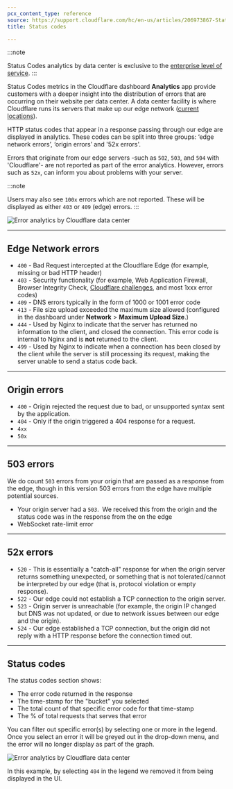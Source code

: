 ```yaml
---
pcx_content_type: reference
source: https://support.cloudflare.com/hc/en-us/articles/206973867-Status-code-metrics-in-Cloudflare-Site-Analytics
title: Status codes

---
```


:::note

Status Codes analytics by data center is exclusive to the [enterprise level of service](https://www.cloudflare.com/plans/enterprise/contact/). 
:::

Status Codes metrics in the Cloudflare dashboard **Analytics** app provide customers with a deeper insight into the distribution of errors that are occurring on their website per data center. A data center facility is where Cloudflare runs its servers that make up our edge network ([current locations](https://www.cloudflare.com/network/)).

HTTP status codes that appear in a response passing through our edge are displayed in analytics. These codes can be split into three groups: ‘edge network errors’, ‘origin errors’ and '52x errors'.

Errors that originate from our edge servers -such as `502`, `503`, and `504` with 'Cloudflare'- are not reported as part of the error analytics. However, errors such as `52x`, can inform you about problems with your server.

:::note

Users may also see `100x` errors which are not reported. These will be displayed as either `403` or `409` (edge) errors. 
:::

![Error analytics by Cloudflare data center
](~/assets/images/support/hc-import-web_traffic_status_codes.png)

***

## Edge Network errors

* `400` - Bad Request intercepted at the Cloudflare Edge (for example, missing or bad HTTP header)
* `403` - Security functionality (for example, Web Application Firewall, Browser Integrity Check, [Cloudflare challenges](/waf/reference/cloudflare-challenges/), and most 1xxx error codes)
* `409` - DNS errors typically in the form of 1000 or 1001 error code
* `413` - File size upload exceeded the maximum size allowed (configured in the dashboard under **Network** > **Maximum Upload Size**.)
* `444` - Used by Nginx to indicate that the server has returned no information to the client, and closed the connection. This error code is internal to Nginx and is **not** returned to the client.
* `499` - Used by Nginx to indicate when a connection has been closed by the client while the server is still processing its request, making the server unable to send a status code back.

***

## Origin errors

* `400` - Origin rejected the request due to bad, or unsupported syntax sent by the application.
* `404` - Only if the origin triggered a 404 response for a request.
* `4xx`
* `50x`

***

## 503 errors

We do count `503` errors from your origin that are passed as a response from the edge, though in this version 503 errors from the edge have multiple potential sources.

* Your origin server had a `503`.  We received this from the origin and the status code was in the response from the on the edge
* WebSocket rate-limit error

***

## 52x errors

* `520` - This is essentially a "catch-all" response for when the origin server returns something unexpected, or something that is not tolerated/cannot be interpreted by our edge (that is, protocol violation or empty response).
* `522` - Our edge could not establish a TCP connection to the origin server.
* `523` - Origin server is unreachable (for example, the origin IP changed but DNS was not updated, or due to network issues between our edge and the origin).
* `524` - Our edge established a TCP connection, but the origin did not reply with a HTTP response before the connection timed out.

***

## Status codes

The status codes section shows:

* The error code returned in the response
* The time-stamp for the "bucket" you selected
* The total count of that specific error code for that time-stamp
* The % of total requests that serves that error

You can filter out specific error(s) by selecting one or more in the legend. Once you select an error it will be greyed out in the drop-down menu, and the error will no longer display as part of the graph.

![Error analytics by Cloudflare data center
](~/assets/images/support/hc-import-status_codes_error_by_data_center.png)

In this example, by selecting `404` in the legend we removed it from being displayed in the UI.

